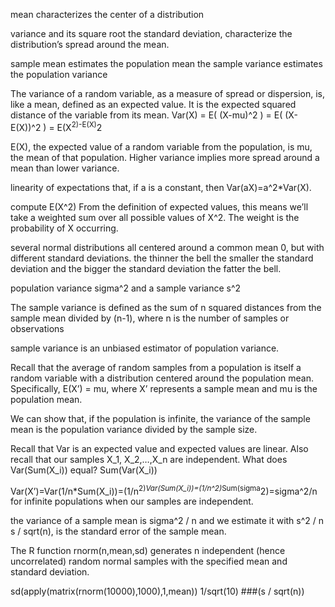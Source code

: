 
mean 
characterizes the center of a distribution

variance and its square root
the standard deviation, characterize the distribution's spread around the mean.

sample mean estimates the population mean
the sample variance estimates the population variance
 
The variance of a random variable, as a measure of spread or dispersion, is, like a mean, defined as an expected value. It is the expected squared distance of the variable from its mean.
Var(X) = E( (X-mu)^2 ) = E( (X-E(X))^2 ) = E(X^2)-E(X)^2

E(X), the expected value of a random variable from the population, is mu, the mean of that population.
Higher variance implies more spread around a mean than lower variance.

linearity of expectations that, if a is a constant, then Var(aX)=a^2*Var(X).

compute E(X^2)
From the definition of expected values, this means we'll take a weighted sum over all possible values of X^2. The weight is the probability of X occurring.

several normal distributions all centered around a common mean 0, but with different standard deviations.
the thinner the bell the smaller the standard deviation and the bigger the standard deviation the fatter the bell.

population variance sigma^2 and a sample variance s^2

The sample variance is defined as the sum of n squared distances from the sample mean divided by (n-1), where n is the number of samples or observations

sample variance is an unbiased estimator of population variance.

Recall that the average of random samples from a population is itself a random variable with a distribution centered around the population mean. Specifically, E(X') = mu, where X' represents a sample mean and mu is the population mean.

We can show that, if the population is infinite, the variance of the sample mean is the population variance divided by the sample size.

Recall that Var is an expected value and expected values are linear. Also recall that our samples X_1, X_2,...,X_n are independent. What does Var(Sum(X_i)) equal?
Sum(Var(X_i))

Var(X')=Var(1/n*Sum(X_i))=(1/n^2)*Var(Sum(X_i))=(1/n^2)*Sum(sigma^2)=sigma^2/n for infinite populations when our samples are independent.

the variance of a sample mean is sigma^2 / n and we estimate it with s^2 / n
s / sqrt(n), is the standard error of the sample mean.

The R function rnorm(n,mean,sd) generates n independent (hence uncorrelated) random normal samples with the specified mean and standard deviation.

sd(apply(matrix(rnorm(10000),1000),1,mean))
1/sqrt(10) 
###(s / sqrt(n))




